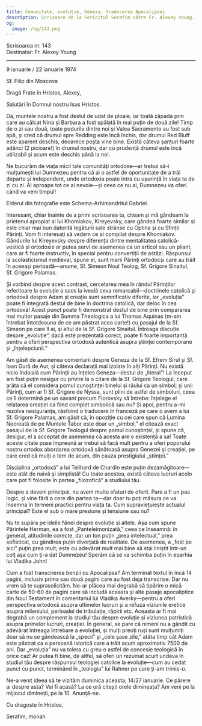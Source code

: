 ```yaml
---
title: Comunitate, evoluție, Geneza, traducerea Apocalipsei
description: Scrisoare de la Fericitul Serafim către Fr. Alexey Young.
og:
  image: /og/143.png
---
```


<div style={{textAlign:'right', fontFamily:'monospace'}}>Scrisoarea nr. 143</div>
<div style={{textAlign:'left', fontFamily:'monospace'}}>Destinatar: Fr. Alexey Young</div>

---

9 ianuarie / 22 ianuarie 1974

Sf. Filip din Moscova

Dragă Frate în Hristos, Alexey,

Salutări în Domnul nostru Isus Hristos.

Da, muntele nostru a fost destul de udat de ploaie, iar toată zăpada prin care au călcat Nina și Barbara a fost spălată în mai puțin de două zile! Timp de o zi sau două, toate podurile dintre noi și Valea Sacramento au fost sub apă, și cred că drumul spre Redding este încă închis, dar drumul Red Bluff este aparent deschis, deoarece poșta vine bine. Există câteva șanțuri foarte adânci (2 picioare!) în drumul nostru, dar cu prudență drumul este încă utilizabil și acum este deschis până la noi.

Ne bucurăm de viața micii tale comunități ortodoxe—ar trebui să-i mulțumești lui Dumnezeu pentru că ai o astfel de oportunitate de a trăi departe și independent, unde ortodoxia poate intra cu ușurință în viața ta de zi cu zi. Ai aproape tot ce ai nevoie—și ceea ce nu ai, Dumnezeu va oferi când va veni timpul!

Elderul din fotografie este Schema-Arhimandritul Gabriel.

Interesant, chiar înainte de a primi scrisoarea ta, citeam și mă gândeam la prietenul apropiat al lui Khomiakov, Kireyevsky, care gândea foarte similar și este chiar mai bun datorită legăturii sale strânse cu Optina și cu Sfinții Părinți. Vom fi interesați să vedem ce ai compilat despre Khomiakov. Gândurile lui Kireyevsky despre diferența dintre mentalitatea catolică-vestică și ortodoxie ar putea servi de asemenea ca un articol sau un pliant, care ar fi foarte instructiv, în special pentru convertiții de astăzi. Răspunsul la scolasticismul medieval, spune el, sunt marii Părinți ortodocși care au trăit în aceeași perioadă—anume, Sf. Simeon Noul Teolog, Sf. Grigore Sinaitul, Sf. Grigore Palamas.

Și vorbind despre acest contrast, cercetarea mea în rândul Părinților referitoare la evoluție a scos la iveală ceva remarcabil—doctrinele catolică și ortodoxă despre Adam și creație sunt semnificativ diferite, iar „evoluția” poate fi integrată destul de bine în doctrina catolică, dar deloc în cea ortodoxă! Acest punct poate fi demonstrat destul de bine prin compararea mai multor pasaje din Summa Theologica a lui Thomas Aquinas (m-am întrebat întotdeauna de ce am păstrat acea carte!) cu pasajul de la Sf. Simeon pe care îl ai, și altul de la Sf. Grigore Sinaitul. Întreaga discuție despre „evoluție”, dacă este prezentată corect, poate fi foarte importantă pentru a oferi perspectiva ortodoxă autentică asupra științei contemporane și „înțelepciunii.”

Am găsit de asemenea comentarii despre Geneza de la Sf. Efrem Sirul și Sf. Ioan Gură de Aur, și câteva declarații mai izolate în alți Părinți. Nu există nicio îndoială cum Părinții au înțeles Geneza—destul de „literal”! La început am fost puțin nesigur cu privire la o citare de la Sf. Grigore Teologul, care arăta că el considera pomul cunoștinței binelui și răului ca un simbol; și unii Părinți, cum ar fi Sf. Grigore de Nyssa, sunt plini de astfel de simboluri, ceea ce îl determină pe un savant precum Florovsky să întrebe: înțelege el relatarea creației ca fiind complet simbolică sau nu? Și apoi, pentru a-mi rezolva nesiguranța, răsfoind o traducere în franceză pe care o avem a lui Sf. Grigore Palamas, am găsit că, în opoziție cu cei care spun că Lumina Necreată de pe Muntele Tabor este doar un „simbol,” el citează exact pasajul de la Sf. Grigore Teologul despre pomul cunoștinței, și spune că, desigur, el a acceptat de asemenea că acesta are o existență a sa! Toate aceste citate puse împreună ar trebui să facă mult pentru a oferi poporului nostru ortodox abordarea ortodoxă sănătoasă asupra Genezei și creației, pe care cred că mulți o tem de acum, din cauza prestigiului „științei.”

Disciplina „ortodoxă” a lui Teilhard de Chardin este puțin dezamăgitoare—este atât de naivă și simplistă! Cu toate acestea, există câteva lucruri acolo care pot fi folosite în partea „filozofică” a studiului tău.

Despre a deveni principal, nu avem multe sfaturi de oferit. Pare a fi un pas logic, și vine fără a cere din partea ta—dar doar tu poți măsura ce va însemna în termeni practici pentru viața ta. Cum supraviețuiește actualul principal? Este el sub o mare presiune și tensiune sau nu?

Nu te supăra pe ideile Ninei despre evoluție și altele. Așa cum spune Părintele Herman, ea a fost „Panteleimonizată,” ceea ce înseamnă: în general, atitudinile corecte, dar un ton puțin „prea intelectual,” prea sofisticat, cu gândirea puțin divorțată de realitate. De asemenea, a „fost pe aici” puțin prea mult; este cu adevărat mult mai bine să stai liniștit într-un colț așa cum ți-a dat Dumnezeu! Sperăm că se va schimba puțin în eparhia lui Vladika John!

Cum a fost transcrierea benzii cu Apocalipsa? Am terminat textul în încă 14 pagini, inclusiv prima sau două pagini care au fost deja transcrise. Dar nu vrem să te suprasolicităm. Ne-ar plăcea mai degrabă să tipărim o mică carte de 50-60 de pagini care să includă aceasta și alte pasaje apocaliptice din Noul Testament în comentariul lui Vladika Averky—pentru a oferi perspectiva ortodoxă asupra ultimelor lucruri și a refuza viziunile eretice asupra mileniului, perioadei de tribulație, răpirii etc. Aceasta ar fi mai degrabă un complement la studiul tău despre evoluție și viziunea patristică asupra primelor lucruri, creației. În general, se pare că nimeni nu a gândit cu adevărat întreaga întrebare a evoluției, și mulți preoți ruși sunt mulțumiți doar să nu se gândească la „specii” și „cele șase zile,” atâta timp cât Adam este păstrat ca o persoană istorică care a trăit acum aproximativ 7500 de ani. Dar „evoluția” nu va tolera cu greu o astfel de concesie teologică în orice caz! Ar putea fi bine, de altfel, să oferi un rezumat scurt undeva în studiul tău despre răspunsul teologiei catolice la evoluție—cum au cedat punct cu punct, terminând în „teologia” lui Rahner pe care ți-am trimis-o.

Ne-a venit ideea să te vizităm duminica aceasta, 14/27 ianuarie. Ce părere ai despre asta? Vei fi acasă? La ce oră citești orele dimineața? Am veni pe la mijlocul dimineții, pe la 10. Anunță-ne.

Cu dragoste în Hristos,

Serafim, monah

